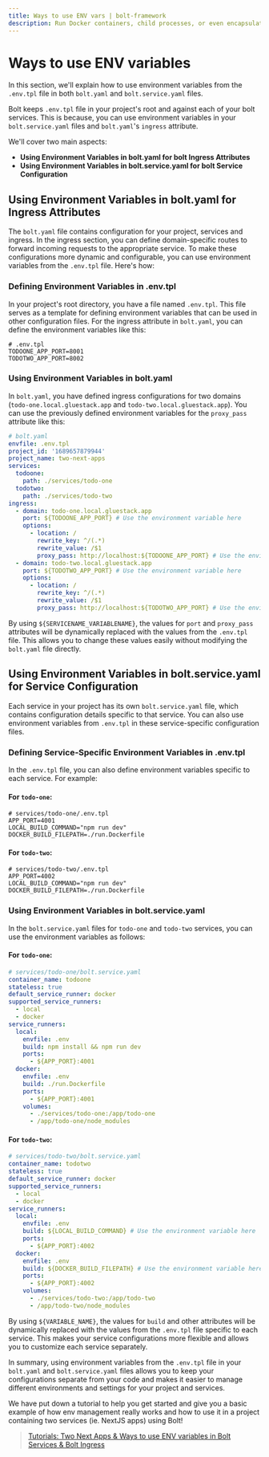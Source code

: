 ```yaml
---
title: Ways to use ENV vars | bolt-framework
description: Run Docker containers, child processes, or even encapsulate your entire project within a VM, all under one unified API.
---
```



<Meta title="References/Ways to use ENV vars" />

# Ways to use ENV variables

In this section, we'll explain how to use environment variables from the `.env.tpl` file in both `bolt.yaml` and `bolt.service.yaml` files.

Bolt keeps `.env.tpl` file in your project's root and against each of your bolt services. This is because, you can use environment variables in your `bolt.service.yaml` files and `bolt.yaml`'s `ingress` attribute.

We'll cover two main aspects:

- **Using Environment Variables in bolt.yaml for bolt Ingress Attributes**
- **Using Environment Variables in bolt.service.yaml for bolt Service Configuration**

## Using Environment Variables in bolt.yaml for Ingress Attributes

The `bolt.yaml` file contains configuration for your project, services and ingress. In the ingress section, you can define domain-specific routes to forward incoming requests to the appropriate service. To make these configurations more dynamic and configurable, you can use environment variables from the `.env.tpl` file. Here's how:

### Defining Environment Variables in .env.tpl

In your project's root directory, you have a file named `.env.tpl`. This file serves as a template for defining environment variables that can be used in other configuration files. For the ingress attribute in `bolt.yaml`, you can define the environment variables like this:

```plaintext
# .env.tpl
TODOONE_APP_PORT=8001
TODOTWO_APP_PORT=8002
```

### Using Environment Variables in bolt.yaml

In `bolt.yaml`, you have defined ingress configurations for two domains (`todo-one.local.gluestack.app` and `todo-two.local.gluestack.app`). You can use the previously defined environment variables for the `proxy_pass` attribute like this:

```yaml
# bolt.yaml
envfile: .env.tpl
project_id: '1689657879944'
project_name: two-next-apps
services:
  todoone:
    path: ./services/todo-one
  todotwo:
    path: ./services/todo-two
ingress:
  - domain: todo-one.local.gluestack.app
    port: ${TODOONE_APP_PORT} # Use the environment variable here
    options:
      - location: /
        rewrite_key: ^/(.*)
        rewrite_value: /$1
        proxy_pass: http://localhost:${TODOONE_APP_PORT} # Use the environment variable here
  - domain: todo-two.local.gluestack.app
    port: ${TODOTWO_APP_PORT} # Use the environment variable here
    options:
      - location: /
        rewrite_key: ^/(.*)
        rewrite_value: /$1
        proxy_pass: http://localhost:${TODOTWO_APP_PORT} # Use the environment variable here
```

By using `${SERVICENAME_VARIABLENAME}`, the values for `port` and `proxy_pass` attributes will be dynamically replaced with the values from the `.env.tpl` file. This allows you to change these values easily without modifying the `bolt.yaml` file directly.

## Using Environment Variables in bolt.service.yaml for Service Configuration

Each service in your project has its own `bolt.service.yaml` file, which contains configuration details specific to that service. You can also use environment variables from `.env.tpl` in these service-specific configuration files.

### Defining Service-Specific Environment Variables in .env.tpl

In the `.env.tpl` file, you can also define environment variables specific to each service. For example:

#### For `todo-one`:

```plaintext
# services/todo-one/.env.tpl
APP_PORT=4001
LOCAL_BUILD_COMMAND="npm run dev"
DOCKER_BUILD_FILEPATH=./run.Dockerfile
```

#### For `todo-two`:

```plaintext
# services/todo-two/.env.tpl
APP_PORT=4002
LOCAL_BUILD_COMMAND="npm run dev"
DOCKER_BUILD_FILEPATH=./run.Dockerfile
```

### Using Environment Variables in bolt.service.yaml

In the `bolt.service.yaml` files for `todo-one` and `todo-two` services, you can use the environment variables as follows:

#### For `todo-one`:

```yaml
# services/todo-one/bolt.service.yaml
container_name: todoone
stateless: true
default_service_runner: docker
supported_service_runners:
  - local
  - docker
service_runners:
  local:
    envfile: .env
    build: npm install && npm run dev
    ports:
      - ${APP_PORT}:4001
  docker:
    envfile: .env
    build: ./run.Dockerfile
    ports:
      - ${APP_PORT}:4001
    volumes:
      - ./services/todo-one:/app/todo-one
      - /app/todo-one/node_modules
```

#### For `todo-two`:

```yaml
# services/todo-two/bolt.service.yaml
container_name: todotwo
stateless: true
default_service_runner: docker
supported_service_runners:
  - local
  - docker
service_runners:
  local:
    envfile: .env
    build: ${LOCAL_BUILD_COMMAND} # Use the environment variable here
    ports:
      - ${APP_PORT}:4002
  docker:
    envfile: .env
    build: ${DOCKER_BUILD_FILEPATH} # Use the environment variable here
    ports:
      - ${APP_PORT}:4002
    volumes:
      - ./services/todo-two:/app/todo-two
      - /app/todo-two/node_modules
```

By using `${VARIABLE_NAME}`, the values for `build` and other attributes will be dynamically replaced with the values from the `.env.tpl` file specific to each service. This makes your service configurations more flexible and allows you to customize each service separately.

In summary, using environment variables from the `.env.tpl` file in your `bolt.yaml` and `bolt.service.yaml` files allows you to keep your configurations separate from your code and makes it easier to manage different environments and settings for your project and services.

We have put down a tutorial to help you get started and give you a basic example of how env management really works and how to use it in a project containing two services (ie. NextJS apps) using Bolt!

> [Tutorials: Two Next Apps & Ways to use ENV variables in Bolt Services & Bolt Ingress](https://github.com/gluestack/bolt-framework-tutorial-apps/tree/main/examples/two-next-apps#two-next-apps--ways-to-use-env-variables-in-bolt-service--bolt-ingress)
